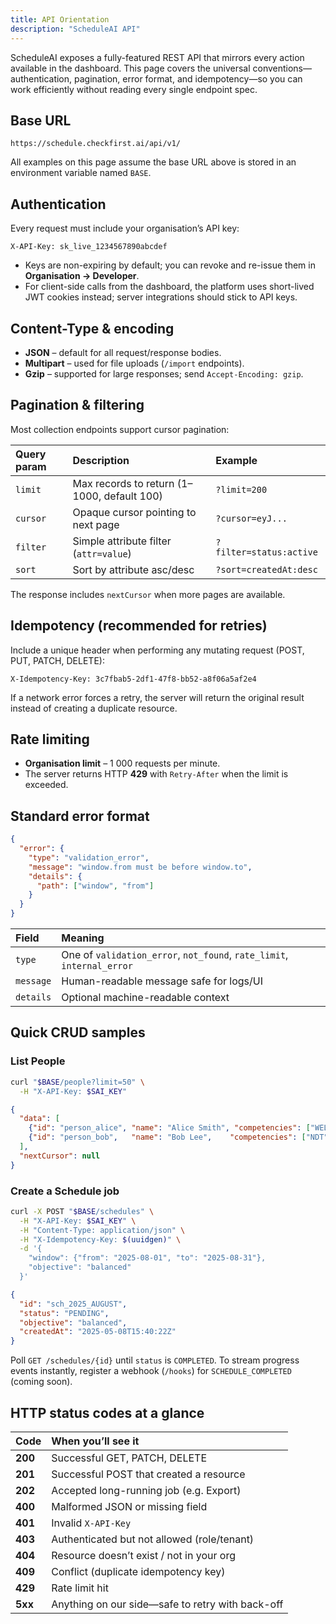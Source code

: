 ```yaml
---
title: API Orientation
description: "ScheduleAI API"
---
```



ScheduleAI exposes a fully-featured REST API that mirrors every action available in the dashboard. This page covers the universal conventions—authentication, pagination, error format, and idempotency—so you can work efficiently without reading every single endpoint spec.

## Base URL

```text
https://schedule.checkfirst.ai/api/v1/
```

All examples on this page assume the base URL above is stored in an environment variable named `BASE`.

## Authentication

Every request must include your organisation’s API key:

```text
X-API-Key: sk_live_1234567890abcdef
```

* Keys are non-expiring by default; you can revoke and re-issue them in **Organisation → Developer**.
* For client-side calls from the dashboard, the platform uses short-lived JWT cookies instead; server integrations should stick to API keys.

## Content-Type & encoding

* **JSON** – default for all request/response bodies.
* **Multipart** – used for file uploads (`/import` endpoints).
* **Gzip** – supported for large responses; send `Accept-Encoding: gzip`.

## Pagination & filtering

Most collection endpoints support cursor pagination:

| Query param | Description                                 | Example                 |
| :---------- | :------------------------------------------ | :---------------------- |
| `limit`     | Max records to return (1–1000, default 100) | `?limit=200`            |
| `cursor`    | Opaque cursor pointing to next page         | `?cursor=eyJ...`        |
| `filter`    | Simple attribute filter (`attr=value`)      | `?filter=status:active` |
| `sort`      | Sort by attribute asc/desc                  | `?sort=createdAt:desc`  |

The response includes `nextCursor` when more pages are available.

## Idempotency (recommended for retries)

Include a unique header when performing any mutating request (POST, PUT, PATCH, DELETE):

```text
X-Idempotency-Key: 3c7fbab5-2df1-47f8-bb52-a8f06a5af2e4
```

If a network error forces a retry, the server will return the original result instead of creating a duplicate resource.

## Rate limiting

* **Organisation limit** – 1 000 requests per minute.
* The server returns HTTP **429** with `Retry-After` when the limit is exceeded.

## Standard error format

```json
{
  "error": {
    "type": "validation_error",
    "message": "window.from must be before window.to",
    "details": {
      "path": ["window", "from"]
    }
  }
}
```

| Field     | Meaning                                                                |
| :-------- | :--------------------------------------------------------------------- |
| `type`    | One of `validation_error`, `not_found`, `rate_limit`, `internal_error` |
| `message` | Human-readable message safe for logs/UI                                |
| `details` | Optional machine-readable context                                      |

## Quick CRUD samples

### List People

```bash
curl "$BASE/people?limit=50" \
  -H "X-API-Key: $SAI_KEY"
```

```json
{
  "data": [
    {"id": "person_alice", "name": "Alice Smith", "competencies": ["WELD"], "homeLocation": "GB-BFS"},
    {"id": "person_bob",   "name": "Bob Lee",    "competencies": ["NDT"],  "homeLocation": "GB-MAN"}
  ],
  "nextCursor": null
}
```

### Create a Schedule job

```bash
curl -X POST "$BASE/schedules" \
  -H "X-API-Key: $SAI_KEY" \
  -H "Content-Type: application/json" \
  -H "X-Idempotency-Key: $(uuidgen)" \
  -d '{
    "window": {"from": "2025-08-01", "to": "2025-08-31"},
    "objective": "balanced"
  }'
```

```json
{
  "id": "sch_2025_AUGUST",
  "status": "PENDING",
  "objective": "balanced",
  "createdAt": "2025-05-08T15:40:22Z"
}
```

Poll `GET /schedules/{id}` until `status` is `COMPLETED`. To stream progress events instantly, register a webhook (`/hooks`) for `SCHEDULE_COMPLETED` (coming soon).

## HTTP status codes at a glance

| Code    | When you’ll see it                               |
| :------ | :----------------------------------------------- |
| **200** | Successful GET, PATCH, DELETE                    |
| **201** | Successful POST that created a resource          |
| **202** | Accepted long-running job (e.g. Export)          |
| **400** | Malformed JSON or missing field                  |
| **401** | Invalid `X-API-Key`                              |
| **403** | Authenticated but not allowed (role/tenant)      |
| **404** | Resource doesn’t exist / not in your org         |
| **409** | Conflict (duplicate idempotency key)             |
| **429** | Rate limit hit                                   |
| **5xx** | Anything on our side—safe to retry with back-off |
